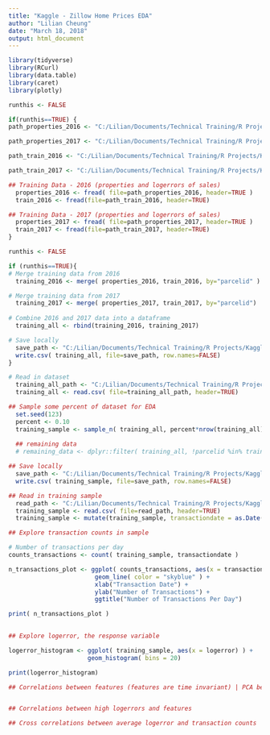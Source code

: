 ---
title: "Kaggle - Zillow Home Prices EDA"
author: "Lilian Cheung"
date: "March 18, 2018"
output: html_document
---

```{r setup, include=FALSE}
library(tidyverse)
library(RCurl)
library(data.table)
library(caret)
library(plotly)
```


```{r read in datasets}
runthis <- FALSE

if(runthis==TRUE) {
path_properties_2016 <- "C:/Lilian/Documents/Technical Training/R Projects/Kaggle/Zillow Home Prices/properties_2016/properties_2016.csv"

path_properties_2017 <- "C:/Lilian/Documents/Technical Training/R Projects/Kaggle/Zillow Home Prices/properties_2017/properties_2017.csv"

path_train_2016 <- "C:/Lilian/Documents/Technical Training/R Projects/Kaggle/Zillow Home Prices/train_2016_v2/train_2016_v2.csv"

path_train_2017 <- "C:/Lilian/Documents/Technical Training/R Projects/Kaggle/Zillow Home Prices/train_2017/train_2017.csv"

## Training Data - 2016 (properties and logerrors of sales)
  properties_2016 <- fread( file=path_properties_2016, header=TRUE )
  train_2016 <- fread(file=path_train_2016, header=TRUE)

## Training Data - 2017 (properties and logerrors of sales)
  properties_2017 <- fread( file=path_properties_2017, header=TRUE )
  train_2017 <- fread(file=path_train_2017, header=TRUE)
}

```


```{r Create Training Dataset by merging properties and logerrors of sales}
runthis <- FALSE

if (runthis==TRUE){
# Merge training data from 2016
  training_2016 <- merge( properties_2016, train_2016, by="parcelid" )

# Merge training data from 2017
  training_2017 <- merge( properties_2017, train_2017, by="parcelid")
  
# Combine 2016 and 2017 data into a dataframe
  training_all <- rbind(training_2016, training_2017)

# Save locally
  save_path <- "C:/Lilian/Documents/Technical Training/R Projects/Kaggle/Zillow Home Prices/training_all.csv"
  write.csv( training_all, file=save_path, row.names=FALSE)
}
```


```{r}
# Read in dataset
  training_all_path <- "C:/Lilian/Documents/Technical Training/R Projects/Kaggle/Zillow Home Prices/training_all.csv"
  training_all <- read.csv( file=training_all_path, header=TRUE)

## Sample some percent of dataset for EDA
  set.seed(123)
  percent <- 0.10
  training_sample <- sample_n( training_all, percent*nrow(training_all), replace=FALSE )
  
  ## remaining data 
  # remaining_data <- dplyr::filter( training_all, !parcelid %in% training_sample[["parcelid"]] )

## Save locally
  save_path <- "C:/Lilian/Documents/Technical Training/R Projects/Kaggle/Zillow Home Prices/training_sample.csv"
  write.csv( training_sample, file=save_path, row.names=FALSE)
```


```{r}
## Read in training sample
  read_path <- "C:/Lilian/Documents/Technical Training/R Projects/Kaggle/Zillow Home Prices/training_sample.csv"
  training_sample <- read.csv( file=read_path, header=TRUE)
  training_sample <- mutate(training_sample, transactiondate = as.Date(transactiondate))
```


```{r}
## Explore transaction counts in sample

# Number of transactions per day
counts_transactions <- count( training_sample, transactiondate )

n_transactions_plot <- ggplot( counts_transactions, aes(x = transactiondate, y = n) ) +
                        geom_line( color = "skyblue" ) + 
                        xlab("Transaction Date") + 
                        ylab("Number of Transactions") + 
                        ggtitle("Number of Transactions Per Day")

print( n_transactions_plot )
 
```




```{r}
## Explore logerror, the response variable

logerror_histogram <- ggplot( training_sample, aes(x = logerror) ) +
                      geom_histogram( bins = 20)

print(logerror_histogram)

```


```{r}
## Correlations between features (features are time invariant) | PCA between features



```


```{r}
## Correlations between high logerrors and features

```


```{r}
## Cross correlations between average logerror and transaction counts




```